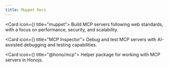 ```yaml
---
title: Muppet Docs
---
```


<Cards>

<Card icon={<Server className="text-purple-300" />} title="muppet">
Build MCP servers following web standards, with a focus on performance, security, and scalability.
</Card>

<Card icon={<Telescope className="text-blue-300" />} title="MCP Inspector">
Debug and test MCP servers with AI-assisted debugging and testing capabilities.
</Card>

<Card icon={<Package className="text-yellow-300" />} title="@hono/mcp">
Helper package for working with MCP servers in Honojs.
</Card>

</Cards>